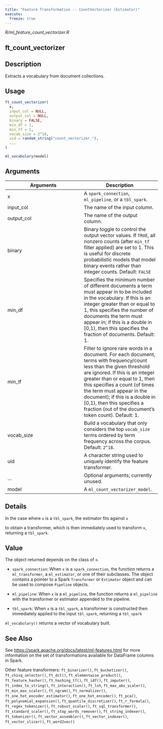 ```yaml
---
title: "Feature Transformation -- CountVectorizer (Estimator)"
execute:
  freeze: true
---
```


*R/ml_feature_count_vectorizer.R*

## ft_count_vectorizer

## Description
Extracts a vocabulary from document collections. 


## Usage
```r
ft_count_vectorizer( 
  x, 
  input_col = NULL, 
  output_col = NULL, 
  binary = FALSE, 
  min_df = 1, 
  min_tf = 1, 
  vocab_size = 2^18, 
  uid = random_string("count_vectorizer_"), 
  ... 
) 

ml_vocabulary(model) 
```

## Arguments
|Arguments|Description|
|---|---|
| x | A `spark_connection`, `ml_pipeline`, or a `tbl_spark`. |
| input_col | The name of the input column. |
| output_col | The name of the output column. |
| binary | Binary toggle to control the output vector values. If `TRUE`, all nonzero counts (after `min_tf` filter applied) are set to 1. This is useful for discrete probabilistic models that  model binary events rather than integer counts. Default: `FALSE` |
| min_df | Specifies the minimum number of different documents a term must appear in to be included in the vocabulary. If this is an integer greater than or equal to 1, this specifies the number of documents the term must appear in; if this is a double in [0,1), then this specifies the fraction of documents. Default: 1. |
| min_tf | Filter to ignore rare words in a document. For each document, terms with frequency/count less than the given threshold are ignored. If this is an integer greater than or equal to 1, then this specifies a count (of times the term must appear in the document); if this is a double in [0,1), then this specifies a fraction (out of the document's token count). Default: 1. |
| vocab_size | Build a vocabulary that only considers the top `vocab_size` terms ordered by term frequency across the corpus. Default: `2^18`. |
| uid | A character string used to uniquely identify the feature transformer. |
| ... | Optional arguments; currently unused. |
| model | A `ml_count_vectorizer_model`. |

## Details

In the case where `x` is a `tbl_spark`, the estimator fits against `x`

  to obtain a transformer, which is then immediately used to transform `x`, returning a `tbl_spark`. 


## Value

The object returned depends on the class of `x`. 

  

- `spark_connection`: When `x` is a `spark_connection`, the function returns a `ml_transformer`,   a `ml_estimator`, or one of their subclasses. The object contains a pointer to   a Spark `Transformer` or `Estimator` object and can be used to compose   `Pipeline` objects. 

  

- `ml_pipeline`: When `x` is a `ml_pipeline`, the function returns a `ml_pipeline` with   the transformer or estimator appended to the pipeline. 

  

- `tbl_spark`: When `x` is a `tbl_spark`, a transformer is constructed then   immediately applied to the input `tbl_spark`, returning a `tbl_spark`

`ml_vocabulary()` returns a vector of vocabulary built. 



## See Also

See [https://spark.apache.org/docs/latest/ml-features.html](https://spark.apache.org/docs/latest/ml-features.html) for   more information on the set of transformations available for DataFrame   columns in Spark. 

Other feature transformers:  `ft_binarizer()`, `ft_bucketizer()`, `ft_chisq_selector()`, `ft_dct()`, `ft_elementwise_product()`, `ft_feature_hasher()`, `ft_hashing_tf()`, `ft_idf()`, `ft_imputer()`, `ft_index_to_string()`, `ft_interaction()`, `ft_lsh`, `ft_max_abs_scaler()`, `ft_min_max_scaler()`, `ft_ngram()`, `ft_normalizer()`, `ft_one_hot_encoder_estimator()`, `ft_one_hot_encoder()`, `ft_pca()`, `ft_polynomial_expansion()`, `ft_quantile_discretizer()`, `ft_r_formula()`, `ft_regex_tokenizer()`, `ft_robust_scaler()`, `ft_sql_transformer()`, `ft_standard_scaler()`, `ft_stop_words_remover()`, `ft_string_indexer()`, `ft_tokenizer()`, `ft_vector_assembler()`, `ft_vector_indexer()`, `ft_vector_slicer()`, `ft_word2vec()`

